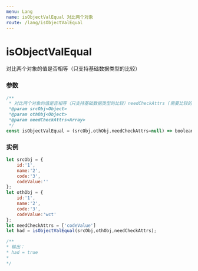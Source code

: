 ```yaml
---
menu: Lang
name: isObjectValEqual 对比两个对象
route: /lang/isObjectValEqual
---
```


# isObjectValEqual
对比两个对象的值是否相等（只支持基础数据类型的比较）

### 参数

```typescript
/**
 * 对比两个对象的值是否相等（只支持基础数据类型的比较）needCheckAttrs (需要比较的属性 key),默认比较全部
 *@param srcObj<Object>
 *@param othObj<Object>
 *@param needCheckAttrs<Array>
 */
const isObjectValEqual = (srcObj,othObj,needCheckAttrs=null) => boolean;
```

### 实例

```javascript
let srcObj = {
    id:'1',
    name:'2',
    code:'3',
    codeValue:''
};
let othObj = {
    id:'1',
    name:'2',
    code:'3',
    codeValue:'wct'
};
let needCheckAttrs = ['codeValue']
let had = isObjectValEqual(srcObj,othObj,needCheckAttrs);

/**
* 输出：
* had = true
*
*/

```